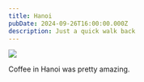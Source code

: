 ```yaml
---
title: Hanoi
pubDate: 2024-09-26T16:00:00.000Z
description: Just a quick walk back
---
```


![](https://res.cloudinary.com/dbifqlg1w/image/upload/v1727434783/hanoi/DSC_3311_xvofsz.jpg)

Coffee in Hanoi was pretty amazing.
